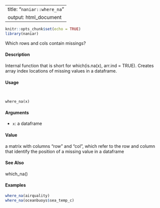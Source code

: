 
---
title: "``naniar::where_na``"
output: html_document
---

```r
knitr::opts_chunk$set(echo = TRUE)
library(naniar)
```
 Which rows and cols contain missings?

####  Description 

Internal function that is short for which(is.na(x), arr.ind = TRUE). Creates array index locations of missing values in a dataframe.

####  Usage 
<pre><code>

where_na(x)
</code></pre>

#### Arguments 

* ``x``: a dataframe

#### Value 

a matrix with columns "row" and "col", which refer to the row and column that identify the position
of a missing value in a dataframe

#### See Also 

which_na()

#### Examples 
```r

where_na(airquality)
where_na(oceanbuoys$sea_temp_c)
```
